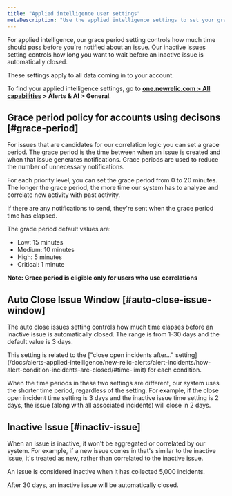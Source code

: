 ```yaml
---
title: "Applied intelligence user settings"
metaDescription: "Use the applied intelligence settings to set your grace period and inactive issue time policies."
---
```


For applied intelligence, our grace period setting controls how much time should pass before you're notified about an issue. Our inactive issues setting controls how long you want to wait before an inactive issue is automatically closed.

These settings apply to all data coming in to your account.

To find your applied intelligence settings, go to **[one.newrelic.com > All capabilities](https://one.newrelic.com/all-capabilities) > Alerts & AI > General**.

## Grace period policy for accounts using decisons [#grace-period]

For issues that are candidates for our correlation logic you can set a grace period. The grace period is the time between when an issue is created and when that issue generates notifications. Grace periods are used to reduce the number of unnecessary notifications.  

For each priority level, you can set the grace period from 0 to 20 minutes. The longer the grace period, the more time our system has to analyze and correlate new activity with past activity.

If there are any notifications to send, they're sent when the grace period time has elapsed.

The grade period default values are:

* Low: 15 minutes
* Medium: 10 minutes
* High: 5 minutes
* Critical: 1 minute

**Note: Grace period is eligible only for users who use correlations**


## Auto Close Issue Window [#auto-close-issue-window]

The auto close issues setting controls how much time elapses before an inactive issue is automatically closed. The range is from 1-30 days and the default value is 3 days.

<Callout variant="tip">
This setting is related to the ["close open incidents after..." setting](/docs/alerts-applied-intelligence/new-relic-alerts/alert-incidents/how-alert-condition-incidents-are-closed/#time-limit) for each condition.

When the time periods in these two settings are different, our system uses the shorter time period, regardless of the setting. For example, if the close open incident time setting is 3 days and the inactive issue time setting is 2 days, the issue (along with all associated incidents) will close in 2 days.
</Callout>


## Inactive Issue [#inactiv-issue]

When an issue is inactive, it won't be aggregated or correlated by our system. For example, if a new issue comes in that's similar to the inactive issue, it's treated as new, rather than correlated to the inactive issue.

An issue is considered inactive when it has collected 5,000 incidents.

After 30 days, an inactive issue will be automatically closed.

